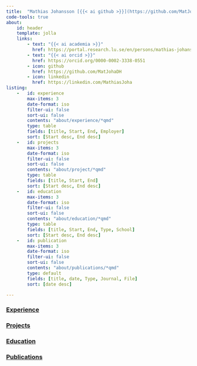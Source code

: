 ```yaml
---
title:  "Mathias Johansson [{{< ai github >}}](https://github.com/MatJohaDH)"
code-tools: true
about:
    id: header
    template: jolla
    links:
        - text: "{{< ai academia >}}"
          href: https://portal.research.lu.se/en/persons/mathias-johansson
        - text: "{{< ai orcid >}}"
          href: https://orcid.org/0000-0002-3338-0551
        - icon: github
          href: https://github.com/MatJohaDH
        - icon: linkedin
          href: https://linkedin.com/MathiasJoha
listing:
    -   id: experience
        max-items: 3
        date-format: iso
        filter-ui: false
        sort-ui: false
        contents: "about/experience/*qmd"
        type: table
        fields: [title, Start, End, Employer]
        sort: [Start desc, End desc]
    -   id: projects
        max-items: 3
        date-format: iso
        filter-ui: false
        sort-ui: false
        contents: "about/project/*qmd"
        type: table
        fields: [title, Start, End]
        sort: [Start desc, End desc]
    -   id: education
        max-items: 3
        date-format: iso
        filter-ui: false
        sort-ui: false
        contents: "about/education/*qmd"
        type: table
        fields: [title, Start, End, Type, School]
        sort: [Start desc, End desc]
    -   id: publication
        max-items: 3
        date-format: iso
        filter-ui: false
        sort-ui: false
        contents: "about/publications/*qmd"
        type: default
        fields: [title, date, Type, Journal, File]
        sort: [date desc]

---
```


::: { #header }
:::

### [Experience](about/experience.html)
::: { #experience }
:::


### [Projects](about/projects.html)
::: { #projects }
:::


### [Education](about/education.html)
::: { #education }
:::


### [Publications](about/publications.html)
::: { #publications }
:::
